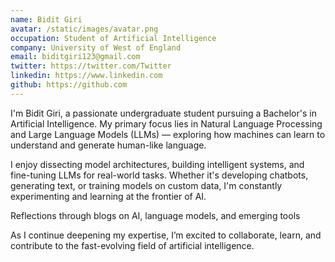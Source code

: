```yaml
---
name: Bidit Giri
avatar: /static/images/avatar.png
occupation: Student of Artificial Intelligence
company: University of West of England
email: biditgiri123@gmail.com
twitter: https://twitter.com/Twitter
linkedin: https://www.linkedin.com
github: https://github.com
---
```


I'm Bidit Giri, a passionate undergraduate student pursuing a Bachelor's in Artificial Intelligence. My primary focus lies in Natural Language Processing and Large Language Models (LLMs) — exploring how machines can learn to understand and generate human-like language.

I enjoy dissecting model architectures, building intelligent systems, and fine-tuning LLMs for real-world tasks. Whether it's developing chatbots, generating text, or training models on custom data, I'm constantly experimenting and learning at the frontier of AI.

Reflections through blogs on AI, language models, and emerging tools

As I continue deepening my expertise, I’m excited to collaborate, learn, and contribute to the fast-evolving field of artificial intelligence.
